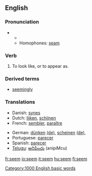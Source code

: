 ==English==

{{rank|character|taking|information|467|seem|book|story|deep}}

===Pronunciation===
**{{audio|en-us-seem.ogg|Audio (US)}}
**Homophones: [[seam]]

===Verb===
{{en-infl-reg-consonant|seem||}}

# To look like, or to appear as.

===Derived terms===
*[[seemingly]]

===Translations===
{{top}}
*Danish: [[synes]]
*Dutch: [[lijken]], [[schijnen]]
*French: [[sembler]], [[paraître]]
{{mid}}
*German: [[dünken]] [[:de:dünken|(de)]], [[scheinen]] [[:de:scheinen|(de)]], 
*Portuguese: [[parecer]]
*Spanish: [[parecer]]
*[[Telugu]]: [[అనిపించు]] (anipiMcu)
{{bottom}}

[[Category:1000 English basic words]]

[[fr:seem]]
[[io:seem]]
[[it:seem]]
[[hu:seem]]
[[fi:seem]]